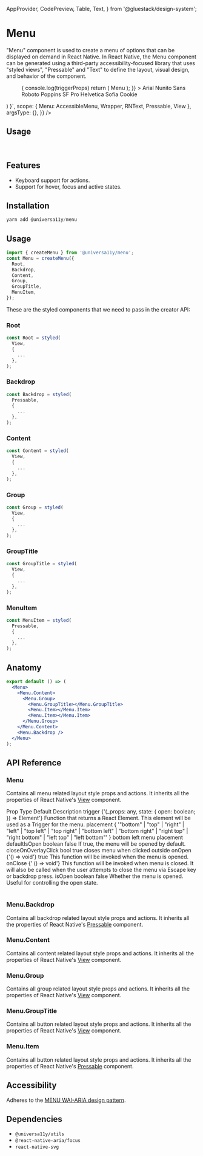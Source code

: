 
<Meta title="components/Menu" />


  AppProvider,
  CodePreview,
  Table,
  Text,
} from '@gluestack/design-system';



# Menu

"Menu" component is used to create a menu of options that can be displayed on demand in React Native. In React Native, the Menu component can be generated using a third-party accessibility-focused library that uses "styled views", "Pressable" and "Text" to define the layout, visual design, and behavior of the component.

<AppProvider>
  <CodePreview
    showComponentRenderer={true}
    showArgsController={false}
    metaData={{
      code: ` 
      function App () {
        return (
           <Wrapper>
            <View style={{height:"50vh"}}>
               <Menu
              placement={'right'}
              trigger={(triggerProps) => {
                 console.log(triggerProps)
                return (
                  <Pressable  {...triggerProps} >
                    <RNText>Menu</RNText>
                  </Pressable>
                );
              }}
            >
              <Menu.Content zIndex={100}>
                <Menu.Item>
                  <RNText style={{ padding: 12 }}>Arial</RNText>
                </Menu.Item>
                <Menu.Item>
                  <RNText style={{ padding: 12 }}>Nunito Sans</RNText>
                </Menu.Item>
                <Menu.Item>
                  <RNText style={{ padding: 12 }}>Roboto</RNText>
                </Menu.Item>
                <Menu.Item>
                  <RNText style={{ padding: 12 }}>Poppins</RNText>
                </Menu.Item>
                <Menu.Item>
                  <RNText style={{ padding: 12 }}>SF Pro</RNText>
                </Menu.Item>
                <Menu.Item>
                  <RNText style={{ padding: 12 }}>Helvetica</RNText>
                </Menu.Item>
                <Menu.Item isDisabled>
                  <RNText style={{ padding: 12 }}>Sofia</RNText>
                </Menu.Item>
                <Menu.Item>
                  <RNText style={{ padding: 12 }}>Cookie</RNText>
                </Menu.Item>
              </Menu.Content>
              <Menu.Backdrop />
            </Menu>
            </View>  
          </Wrapper>
       )
    }`,
      scope: { Menu: AccessibleMenu, Wrapper, RNText, Pressable, View },
      argsType: {},
    }}
  />
</AppProvider>

<br />

## Usage

<br />

## Features

- Keyboard support for actions.
- Support for hover, focus and active states.

## Installation

```jsx
yarn add @universa11y/menu
```

## Usage

```jsx
import { createMenu } from '@universa11y/menu';
const Menu = createMenu({
  Root,
  Backdrop,
  Content,
  Group,
  GroupTitle,
  MenuItem,
});
```

These are the styled components that we need to pass in the creator API:

### Root

```jsx
const Root = styled(
  View,
  {
    ...
  },
);
```

### Backdrop

```jsx
const Backdrop = styled(
  Pressable,
  {
    ...
  },
);
```

### Content

```jsx
const Content = styled(
  View,
  {
    ...
  },
);
```

### Group

```jsx
const Group = styled(
  View,
  {
    ...
  },
);
```

### GroupTitle

```jsx
const GroupTitle = styled(
  View,
  {
    ...
  },
);
```

### MenuItem

```jsx
const MenuItem = styled(
  Pressable,
  {
    ...
  },
);
```

## Anatomy

```jsx
export default () => (
  <Menu>
    <Menu.Content>
      <Menu.Group>
        <Menu.GroupTitle></Menu.GroupTitle>
        <Menu.Item></Menu.Item>
        <Menu.Item></Menu.Item>
      </Menu.Group>
    </Menu.Content>
    <Menu.Backdrop />
  </Menu>
);
```

## API Reference

### Menu

Contains all menu related layout style props and actions.
It inherits all the properties of React Native's [View](https://reactnative.dev/docs/view#props) component.

<AppProvider>
  <Table>
    <Table.THead sx={{ _dark: { bg: '$gray800' }, _light: { bg: '$gray100' } }}>
      <Table.TR>
        <Table.TH>
          <Text>Prop</Text>
        </Table.TH>
        <Table.TH>
          <Text>Type</Text>
        </Table.TH>
        <Table.TH>
          <Text>Default</Text>
        </Table.TH>
        <Table.TH>
          <Text>Description</Text>
        </Table.TH>
      </Table.TR>
    </Table.THead>
    <Table.TBody>
      <Table.TR>
        <Table.TD>
          <Text>trigger</Text>
        </Table.TD>
        <Table.TD>
          <Text>{'(_props: any, state: { open: boolean; }) => Element'}</Text>
        </Table.TD>
        <Table.TD>
          <Text></Text>
        </Table.TD>
        <Table.TD>
          <Text>
            Function that returns a React Element. This element will be used as
            a Trigger for the menu.
          </Text>
        </Table.TD>
      </Table.TR>
      <Table.TR>
        <Table.TD>
          <Text>placement</Text>
        </Table.TD>
        <Table.TD>
          <Text>
            {
              '"bottom" | "top" | "right" | "left" | "top left" | "top right" | "bottom left" | "bottom right" | "right top" | "right bottom" | "left top" | "left bottom"'
            }
          </Text>
        </Table.TD>
        <Table.TD>
          <Text>bottom left</Text>
        </Table.TD>
        <Table.TD>
          <Text>menu placement</Text>
        </Table.TD>
      </Table.TR>
      <Table.TR>
        <Table.TD>
          <Text>defaultIsOpen</Text>
        </Table.TD>
        <Table.TD>
          <Text>boolean</Text>
        </Table.TD>
        <Table.TD>
          <Text>false</Text>
        </Table.TD>
        <Table.TD>
          <Text>If true, the menu will be opened by default.</Text>
        </Table.TD>
      </Table.TR>
      <Table.TR>
        <Table.TD>
          <Text>closeOnOverlayClick</Text>
        </Table.TD>
        <Table.TD>
          <Text>bool</Text>
        </Table.TD>
        <Table.TD>
          <Text>true</Text>
        </Table.TD>
        <Table.TD>
          <Text>closes menu when clicked outside</Text>
        </Table.TD>
      </Table.TR>
      <Table.TR>
        <Table.TD>
          <Text>onOpen</Text>
        </Table.TD>
        <Table.TD>
          <Text>{'() => void'}</Text>
        </Table.TD>
        <Table.TD>
          <Text>true</Text>
        </Table.TD>
        <Table.TD>
          <Text>This function will be invoked when the menu is opened.</Text>
        </Table.TD>
      </Table.TR>
      <Table.TR>
        <Table.TD>
          <Text>onClose</Text>
        </Table.TD>
        <Table.TD>
          <Text>{' () => void'}</Text>
        </Table.TD>
        <Table.TD>
          <Text></Text>
        </Table.TD>
        <Table.TD>
          <Text>
            This function will be invoked when menu is closed. It will also be
            called when the user attempts to close the menu via Escape key or
            backdrop press.
          </Text>
        </Table.TD>
      </Table.TR>
      <Table.TR>
        <Table.TD>
          <Text>isOpen</Text>
        </Table.TD>
        <Table.TD>
          <Text>boolean</Text>
        </Table.TD>
        <Table.TD>
          <Text>false</Text>
        </Table.TD>
        <Table.TD>
          <Text>
            Whether the menu is opened. Useful for controlling the open state.
          </Text>
        </Table.TD>
      </Table.TR>
    </Table.TBody>
  </Table>
</AppProvider>

### Menu.Backdrop

Contains all backdrop related layout style props and actions.
It inherits all the properties of React Native's [Pressable](https://reactnative.dev/docs/pressable#props) component.

### Menu.Content

Contains all content related layout style props and actions.
It inherits all the properties of React Native's [View](https://reactnative.dev/docs/view#props) component.

### Menu.Group

Contains all group related layout style props and actions.
It inherits all the properties of React Native's [View](https://reactnative.dev/docs/view#props) component.

### Menu.GroupTitle

Contains all button related layout style props and actions.
It inherits all the properties of React Native's [View](https://reactnative.dev/docs/view#props) component.

### Menu.Item

Contains all button related layout style props and actions.
It inherits all the properties of React Native's [Pressable](https://reactnative.dev/docs/pressable#props) component.

## Accessibility

Adheres to the [MENU WAI-ARIA design pattern]('https://www.w3.org/WAI/ARIA/apg/#menu').

## Dependencies

- `@universa11y/utils`
- `@react-native-aria/focus`
- `react-native-svg`
